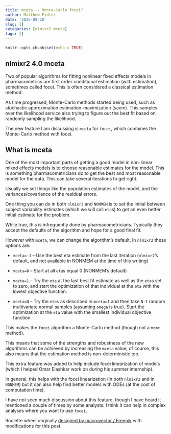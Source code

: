 ```yaml
---
title: mceta -- Monte-Carlo focei?
author: Matthew Fidler
date: '2025-09-28'
slug: []
categories: [nlmixr2 mceta]
tags: []
---
```


```r
knitr::opts_chunk$set(echo = TRUE)
```
## nlmixr2 4.0 mceta

Two of popular algorithms for fitting nonlinear fixed effects models
in pharmacometrics are first order conditional estimation (with
estimation), sometimes called focei.  This is often considered a
classical estimation method

As time progressed, Monte-Carlo methods started being used, such as
stochastic approximation estimation-maximization (saem). This samples
over the likelihood service also trying to figure out the best fit
based on randomly sampling the likelihood.

The new feature I am discussing is `mceta` for `focei`, which combines
the Monte-Carlo method with focei.

## What is mceta

One of the most important parts of getting a good model in non-linear
mixed effects models is to choose reasonable estimates for the
model. This is something pharmacometricians do to get the best and
most reasonable model for the data.  This can take several iterations
to get right.

Usually we set things like the population estimates of the model, and
the variances/covariance of the residual errors.

One thing you can do in both `nlmixr2` and `NONMEM` is to set the
initial between subject variability estimates (which we will call
`eta`s) to get an even better initial estimate for the problem.

While true, this is infrequently done by pharmacometricians.
Typically they accept the defaults of the algorithm and hope for a
good final fit.

However with `mceta`, we can change the algorithm's default.  In
`nlmixr2` these options are:

- `mceta=-1` -- Use the best eta estimate from the last iteration
  (`nlmixr2`'s default, and not available in NONMEM at the time of this writing)

- `mceta=0` -- Start at all `eta`s equal 0 (NONMEM's default)

- `mceta=1` -- Try the `eta` at the last best fit estimate as well as
  the `eta`s set to zero, and start the optimization of that
  individual at the `eta` with the lowest objective function.

- `mceta=N` -- Try the `etas` as described in `mceta=1` and then take
  `N-1` random multivariate normal samples (assuming `omega` is
  true). Start the optimization at the `eta` value with the smallest
  individual objective function.

This makes the `focei` algorithm a Monte-Carlo method (though not a
`mcmc` method).

This means that some of the strengths and robustness of the new
algorithms can be achieved by increasing the `mceta` value; of course,
this also means that the estimation method is non-deterministic too.

This extra feature was added to help include focei linearization of
models (which I helped Omar Elashkar work on during his summer
internship).

In general, this helps with the focei linearization (in both `nlmixr2`
and in `NONMEM`) but it can also help find better models with ODEs (at
the cost of computation time).

I have not seen much discussion about this feature, though I have
heard it mentioned a couple of times by some analysts.  I think it can
help in complex analyses where you want to use `focei`.


Roulette wheel originally <a href="http://www.freepik.com">designed by
macrovector / Freepik</a> with modifications for this post.
